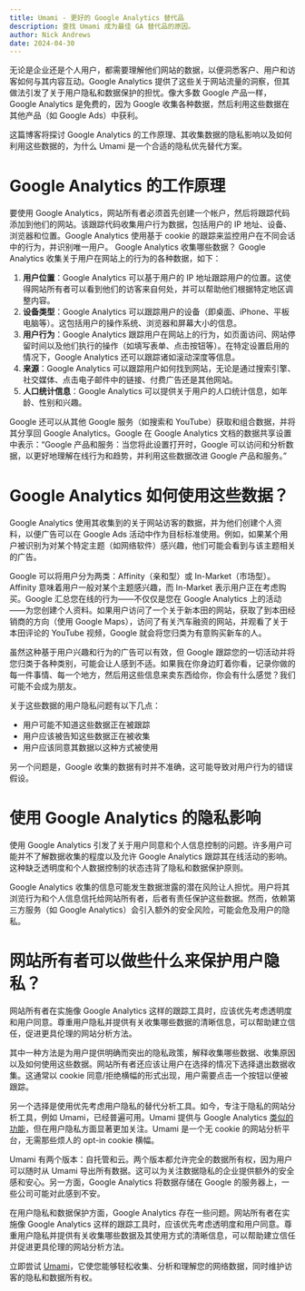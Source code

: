 ```yaml
---
title: Umami - 更好的 Google Analytics 替代品
description: 查找 Umami 成为最佳 GA 替代品的原因。
author: Nick Andrews
date: 2024-04-30
---
```


无论是企业还是个人用户，都需要理解他们网站的数据，以便洞悉客户、用户和访客如何与其内容互动。Google Analytics 提供了这些关于网站流量的洞察，但其做法引发了关于用户隐私和数据保护的担忧。像大多数 Google 产品一样，Google Analytics 是免费的，因为 Google 收集各种数据，然后利用这些数据在其他产品（如 Google Ads）中获利。

这篇博客将探讨 Google Analytics 的工作原理、其收集数据的隐私影响以及如何利用这些数据的，为什么 Umami 是一个合适的隐私优先替代方案。

# Google Analytics 的工作原理

要使用 Google Analytics，网站所有者必须首先创建一个帐户，然后将跟踪代码添加到他们的网站。该跟踪代码收集用户行为数据，包括用户的 IP 地址、设备、浏览器和位置。Google Analytics 使用基于 cookie 的跟踪来监控用户在不同会话中的行为，并识别唯一用户。
Google Analytics 收集哪些数据？
Google Analytics 收集关于用户在网站上的行为的各种数据，如下：

1. **用户位置**：Google Analytics 可以基于用户的 IP 地址跟踪用户的位置。这使得网站所有者可以看到他们的访客来自何处，并可以帮助他们根据特定地区调整内容。
2. **设备类型**：Google Analytics 可以跟踪用户的设备（即桌面、iPhone、平板电脑等）。这包括用户的操作系统、浏览器和屏幕大小的信息。
3. **用户行为**：Google Analytics 跟踪用户在网站上的行为，如页面访问、网站停留时间以及他们执行的操作（如填写表单、点击按钮等）。在特定设置启用的情况下，Google Analytics 还可以跟踪诸如滚动深度等信息。
4. **来源**：Google Analytics 可以跟踪用户如何找到网站，无论是通过搜索引擎、社交媒体、点击电子邮件中的链接、付费广告还是其他网站。
5. **人口统计信息**：Google Analytics 可以提供关于用户的人口统计信息，如年龄、性别和兴趣。

Google 还可以从其他 Google 服务（如搜索和 YouTube）获取和组合数据，并将其分享回 Google Analytics。Google 在 Google Analytics 文档的数据共享设置中表示：“Google 产品和服务：当您将此设置打开时，Google 可以访问和分析数据，以更好地理解在线行为和趋势，并利用这些数据改进 Google 产品和服务。”

# Google Analytics 如何使用这些数据？

Google Analytics 使用其收集到的关于网站访客的数据，并为他们创建个人资料，以便广告可以在 Google Ads 活动中作为目标标准使用。例如，如果某个用户被识别为对某个特定主题（如网络软件）感兴趣，他们可能会看到与该主题相关的广告。

Google 可以将用户分为两类：Affinity（亲和型）或 In-Market（市场型）。Affinity 意味着用户一般对某个主题感兴趣，而 In-Market 表示用户正在考虑购买。Google 汇总您在线的行为——不仅仅是您在 Google Analytics 上的活动——为您创建个人资料。如果用户访问了一个关于新本田的网站，获取了到本田经销商的方向（使用 Google Maps），访问了有关汽车融资的网站，并观看了关于本田评论的 YouTube 视频，Google 就会将您归类为有意购买新车的人。

虽然这种基于用户兴趣和行为的广告可以有效，但 Google 跟踪您的一切活动并将您归类于各种类别，可能会让人感到不适。如果我在你身边盯着你看，记录你做的每一件事情、每一个地方，然后用这些信息来卖东西给你，你会有什么感觉？我们可能不会成为朋友。

关于这些数据的用户隐私问题有以下几点：

- 用户可能不知道这些数据正在被跟踪
- 用户应该被告知这些数据正在被收集
- 用户应该同意其数据以这种方式被使用

另一个问题是，Google 收集的数据有时并不准确，这可能导致对用户行为的错误假设。

# 使用 Google Analytics 的隐私影响

使用 Google Analytics 引发了关于用户同意和个人信息控制的问题。许多用户可能并不了解数据收集的程度以及允许 Google Analytics 跟踪其在线活动的影响。这种缺乏透明度和个人数据控制的状态违背了隐私和数据保护原则。

Google Analytics 收集的信息可能发生数据泄露的潜在风险让人担忧。用户将其浏览行为和个人信息信托给网站所有者，后者有责任保护这些数据。然而，依赖第三方服务（如 Google Analytics）会引入额外的安全风险，可能会危及用户的隐私。

# 网站所有者可以做些什么来保护用户隐私？

网站所有者在实施像 Google Analytics 这样的跟踪工具时，应该优先考虑透明度和用户同意。尊重用户隐私并提供有关收集哪些数据的清晰信息，可以帮助建立信任，促进更具伦理的网站分析方法。

其中一种方法是为用户提供明确而突出的隐私政策，解释收集哪些数据、收集原因以及如何使用这些数据。网站所有者还应该让用户在选择的情况下选择退出数据收集。这通常以 cookie 同意/拒绝横幅的形式出现，用户需要点击一个按钮以便被跟踪。

另一个选择是使用优先考虑用户隐私的替代分析工具。如今，专注于隐私的网站分析工具，例如 Umami，已经普遍可用。Umami 提供与 Google Analytics [类似的功能](/features)，但在用户隐私方面显著更加关注。Umami 是一个无 cookie 的网站分析平台，无需那些烦人的 opt-in cookie 横幅。

Umami 有两个版本：自托管和云。两个版本都允许完全的数据所有权，因为用户可以随时从 Umami 导出所有数据。这可以为关注数据隐私的企业提供额外的安全感和安心。另一方面，Google Analytics 将数据存储在 Google 的服务器上，一些公司可能对此感到不安。

在用户隐私和数据保护方面，Google Analytics 存在一些问题。网站所有者在实施像 Google Analytics 这样的跟踪工具时，应该优先考虑透明度和用户同意。尊重用户隐私并提供有关收集哪些数据及其使用方式的清晰信息，可以帮助建立信任并促进更具伦理的网站分析方法。

立即尝试 [Umami](https://cloud.umami.is/signup?ref=umami-blog)，它使您能够轻松收集、分析和理解您的网络数据，同时维护访客的隐私和数据所有权。